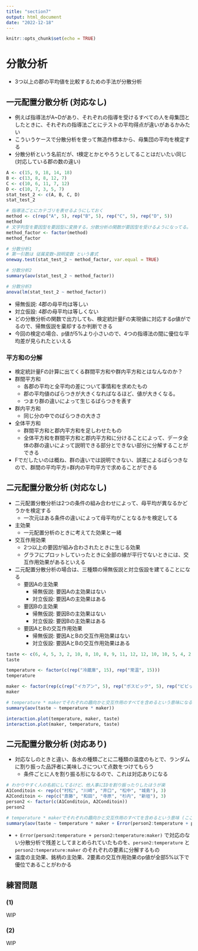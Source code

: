 ```yaml
---
title: "section7"
output: html_document
date: "2022-12-18"
---
```


```r
knitr::opts_chunk$set(echo = TRUE)
```

# 分散分析
- 3つ以上の郡の平均値を比較するための手法が分散分析

## 一元配置分散分析 (対応なし)
- 例えば指導法がA~Dがあり、それぞれの指導を受けるすべての人を母集団としたときに、それぞれの指導法ごとにテストの平均得点が違いがあるかみたい
- こういうケースで分散分析を使って無造作標本から、母集団の平均を検定する
- 分散分析という名前だが、t検定とかとやろうとしてることはだいたい同じ (対応している郡の数の違い)

```r
A <- c(15, 9, 18, 14, 18)
B <- c(13, 8, 8, 12, 7)
C <- c(10, 6, 11, 7, 12)
D <- c(10, 7, 3, 5, 7)
stat_test_2 <- c(A, B, C, D)
stat_test_2

# 指導法ごとにカテゴリを表せるようにしておく
method <- c(rep("A", 5), rep("B", 5), rep("C", 5), rep("D", 5))
method
# 文字列型を要因型を要因型に変換する。分散分析の関数が要因型を受けるようになってる。
method_factor <- factor(method)
method_factor

# 分散分析1
# 第一引数は 従属変数~説明変数 という書式
oneway.test(stat_test_2 ~ method_factor, var.equal = TRUE)

# 分散分析2
summary(aov(stat_test_2 ~ method_factor))

# 分散分析3
anova(lm(stat_test_2 ~ method_factor))
```

- 帰無仮説: 4郡の母平均は等しい
- 対立仮設: 4郡の母平均は等しくない
- どの分散分析の関数で出力しても、検定統計量Fの実現値に対応するp値がでるので、帰無仮説を棄却するか判断できる
- 今回の検定の場合、p値が5%より小さいので、4つの指導法の間に優位な平均差が見られたといえる

### 平方和の分解
- 検定統計量Fの計算に出てくる群間平方和や群内平方和とはなんなのか？
- 群間平方和
  - 各郡の平均と全平均の差について事情和を求めたもの
  - 郡の平均値のばらつきが大きくなればなるほど、値が大きくなる。
  - つまり群の違いによって生じるばらつきを表す
- 群内平方和
  - 同じ分の中でのばらつきの大きさ
- 全体平方和
  - 群間平方和と郡内平方和を足しわせたもの
  - 全体平方和を群間平方和と郡内平方和に分けることによって、データ全体の群の違いによって説明できる部分とできない部分に分解することができる
- Fでだしたいのは概ね、群の違いでは説明できない、誤差によるばらつきなので、群間の平均平方÷群内の平均平方で求めることができる

## 二元配置分散分析 (対応なし)
- 二元配置分散分析は2つの条件の組み合わせによって、母平均が異なるかどうかを検定する
  - 一次元はある条件の違いによって母平均がことなるかを検定してる
- 主効果
  - 一元配置分析のときに考えてた効果と一緒
- 交互作用効果
  - 2つ以上の要因が組み合わされたときに生じる効果
  - グラフにプロットしていったときに全部の線が平行でないときには、交互作用効果があるといえる
- 二元配置分散分析の場合は、三種類の帰無仮説と対立仮設を建てることになる
  - 要因Aの主効果
    - 帰無仮説: 要因Aの主効果はない
    - 対立仮設: 要因Aの主効果はある
  - 要因Bの主効果
    - 帰無仮説: 要因Bの主効果はない
    - 対立仮設: 要因Bの主効果はある
  - 要因AとBの交互作用効果
    - 帰無仮説: 要因AとBの交互作用効果はない
    - 対立仮設: 要因AとBの交互作用効果はある

```r
taste <- c(6, 4, 5, 3, 2, 10, 8, 10, 8, 9, 11, 12, 12, 10, 10, 5, 4, 2, 2, 2, 7, 6, 5, 4, 3, 12, 8, 5, 6, 4)
taste

temperature <- factor(c(rep("冷蔵庫", 15), rep("常温", 15)))
temperature

maker <- factor(rep(c(rep("イカアン", 5), rep("ボスビック", 5), rep("ビビッテル", 5)), 2))
maker

# temperature * makerでそれぞれの趣向かと交互作用のすべてを含めるという意味になる
summary(aov(taste ~ temperature * maker))

interaction.plot(temperature, maker, taste)
interaction.plot(maker, temperature, taste)
```

## 二元配置分散分析 (対応あり)
- 対応なしのときと違い、各水の種類ごとに二種類の温度のもとで、ランダムに割り振った品評者に美味しさについて点数をつけてもらう
  - 条件ごとに人を割り振る形になるので、これは対応ありになる

```r
# わかりやすく人の名前にしてるけど、他人事にIDを割り振ったりしたほうが楽
A1Conditoin <- rep(c("村松", "川崎", "井口", "松中", "城島"), 3)
A2Conditoin <- rep(c("斎藤", "和田", "寺原", "杉内", "新垣"), 3)
person2 <- factor(c(A1Conditoin, A2Conditoin))
person2

# temperature * makerでそれぞれの趣向かと交互作用のすべてを含めるという意味 (ここは前と変わらず)
summary(aov(taste ~ temperature * maker + Error(person2:temperature + person2:temperature:maker)))
```

+ `+ Error(person2:temperature + person2:temperature:maker)` で対応のない分散分析で残差としてまとめられていたものを、`person2:temperature` と `person2:temperature:maker` のそれぞれの要素に分解するもの
+ 温度の主効果、銘柄の主効果、2要素の交互作用効果のp値が全部5%以下で優位であることがわかる

## 練習問題
### (1)
WIP

### (2)
WIP